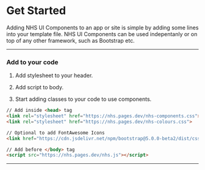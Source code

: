 # Get Started

Adding NHS UI Components to an app or site is simple by adding some lines into your template file.
NHS UI Components can be used indepentanly or on top of any other framework, such as Bootstrap etc.

---

### Add to your code

1. Add stylesheet to your header.

2. Add script to body.

3. Start adding classes to your code to use components.

```html
// Add inside <head> tag
<link rel="stylesheet" href="https://nhs.pages.dev/nhs-components.css">
<link rel="stylesheet" href="https://nhs.pages.dev/nhs-colours.css">

// Optional to add FontAwesome Icons
<link href="https://cdn.jsdelivr.net/npm/bootstrap@5.0.0-beta2/dist/css/bootstrap.min.css" rel="stylesheet" integrity="sha384-BmbxuPwQa2lc/FVzBcNJ7UAyJxM6wuqIj61tLrc4wSX0szH/Ev+nYRRuWlolflfl" crossorigin="anonymous" type="text/css">
```

```html
// Add before </body> tag
<script src="https://nhs.pages.dev/nhs.js"></script>
```

---

